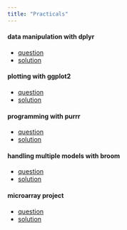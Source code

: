 ```yaml
---
title: "Practicals"
---
```



#### data manipulation with **dplyr**

- [question](TD_dplyr_question.html)
- [solution](TD_dplyr_solution.html)

#### plotting with **ggplot2**

- [question](TD_ggplot2_question.html)
- [solution](TD_ggplot2_solution.html)

#### programming with **purrr**

- [question](TD_purrr_question.html)
- [solution](TD_purrr_solution.html)

#### handling multiple models with **broom**

- [question](TD_broom_question.html)
- [solution](TD_broom_solution.html)


#### microarray **project**

- [question](TD_project_question.html)
- [solution](TD_project_solution.html)
